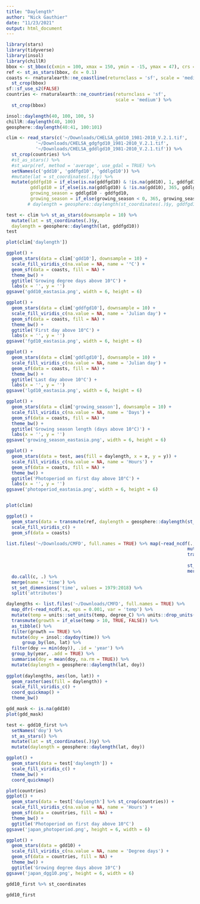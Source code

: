 ```yaml
---
title: "Daylength"
author: "Nick Gauthier"
date: "11/23/2021"
output: html_document
---
```


```r
library(stars)
library(tidyverse)
library(insol)
library(chillR)
bbox <- st_bbox(c(xmin = 100, xmax = 150, ymin = -15, ymax = 47), crs = 4326)
ref <- st_as_stars(bbox, dx = 0.1) 
coasts <- rnaturalearth::ne_coastline(returnclass = 'sf', scale = 'medium') %>%
  st_crop(bbox)
sf::sf_use_s2(FALSE)
countries <- rnaturalearth::ne_countries(returnclass = 'sf', 
                                         scale = 'medium') %>%
  st_crop(bbox)
```

```r
insol::daylength(40, 100, 100, 5)
chillR::daylength(40, 100)
geosphere::daylength(40:41, 100:101)
```


```r
clim <- read_stars(c('~/Downloads/CHELSA_gdd10_1981-2010_V.2.1.tif',
           '~/Downloads/CHELSA_gdgfgd10_1981-2010_V.2.1.tif',
           '~/Downloads/CHELSA_gddlgd10_1981-2010_V.2.1.tif')) %>%
  st_crop(countries) %>%
  #st_as_stars() %>%  
  #st_warp(ref, method = 'average', use_gdal = TRUE) %>%
  setNames(c('gdd10', 'gddfgd10', 'gddlgd10')) %>%
  #mutate(lat = st_coordinates(.)$y) %>%
  mutate(gddfgd10 = if_else(is.na(gddfgd10) & !is.na(gdd10), 1, gddfgd10),
         gddlgd10 = if_else(is.na(gddlgd10) & !is.na(gdd10), 365, gddlgd10),
         growing_season = gddlgd10 - gddfgd10,
         growing_season = if_else(growing_season < 0, 365, growing_season))
        # daylength = geosphere::daylength(st_coordinates(.)$y, gddfgd10))
```

```r
test <- clim %>% st_as_stars(downsample = 10) %>%
  mutate(lat = st_coordinates(.)$y,
  daylength = geosphere::daylength(lat, gddfgd10))
test
```


```r
plot(clim['daylength'])
```


```r
ggplot() +
  geom_stars(data = clim['gdd10'], downsample = 10) +
  scale_fill_viridis_c(na.value = NA, name = '°C') +
  geom_sf(data = coasts, fill = NA) +
  theme_bw() +
  ggtitle('Growing degree days above 10°C') +
  labs(x = '', y = '')
ggsave('gdd10_eastasia.png', width = 6, height = 6)

ggplot() +
  geom_stars(data = clim['gddfgd10'], downsample = 10) +
  scale_fill_viridis_c(na.value = NA, name = 'Julian day') +
  geom_sf(data = coasts, fill = NA) +
  theme_bw() +
  ggtitle('First day above 10°C') +
  labs(x = '', y = '')
ggsave('fgd10_eastasia.png', width = 6, height = 6)

ggplot() +
  geom_stars(data = clim['gddlgd10'], downsample = 10) +
  scale_fill_viridis_c(na.value = NA, name = 'Julian day') +
  geom_sf(data = coasts, fill = NA) +
  theme_bw() +
  ggtitle('Last day above 10°C') +
  labs(x = '', y = '')
ggsave('lgd10_eastasia.png', width = 6, height = 6)

ggplot() +
  geom_stars(data = clim['growing_season'], downsample = 10) +
  scale_fill_viridis_c(na.value = NA, name = 'Days') +
  geom_sf(data = coasts, fill = NA) +
  theme_bw() +
  ggtitle('Growing season length (days above 10°C)') +
  labs(x = '', y = '')
ggsave('growing_season_eastasia.png', width = 6, height = 6)

```

```r

ggplot() +
  geom_stars(data = test, aes(fill = daylength, x = x, y = y)) +
  scale_fill_viridis_c(na.value = NA, name = 'Hours') +
  geom_sf(data = coasts, fill = NA) +
  theme_bw() +
  ggtitle('Photoperiod on first day above 10°C') +
  labs(x = '', y = '')
ggsave('photoperiod_eastasia.png', width = 6, height = 6)
```


```r
```


```r
plot(clim)
```



```r
ggplot() +
  geom_stars(data = transmute(ref, daylength = geosphere::daylength(st_coordinates(ref)$y, 100))) +
  scale_fill_viridis_c() +
  geom_sf(data = coasts)
```

```r
list.files('~/Downloads/CMFD', full.names = TRUE) %>% map(~read_ncdf(., eps = 0.001, var = 'temp') %>%
                                                                    mutate(temp = units::set_units(temp, degree_C) %>% units::drop_units()) %>%
                                                                    transmute(gdd0 = if_else(temp > 0, temp, 0) - 0,
                                                                              gdd5 = if_else(temp > 5.5, temp, 5.5) - 5.5) %>%
                                                                    st_apply(1:2, sum) %>%
                                                                    merge()) %>%
  do.call(c, .) %>%
  merge(name = 'time') %>%
  st_set_dimensions('time', values = 1979:2018) %>%
  split('attributes')
```

```r
daylengths <- list.files('~/Downloads/CMFD', full.names = TRUE) %>% 
  map_dfr(~read_ncdf(.x, eps = 0.001, var = 'temp') %>%
  mutate(temp = units::set_units(temp, degree_C) %>% units::drop_units()) %>%
  transmute(growth = if_else(temp > 10, TRUE, FALSE)) %>%
  as_tibble() %>%
  filter(growth == TRUE) %>%
  mutate(doy = insol::daydoy(time)) %>%
      group_by(lon, lat) %>%
  filter(doy == min(doy)), .id = 'year') %>%
  group_by(year, .add = TRUE) %>%
  summarise(doy = mean(doy, na.rm = TRUE)) %>%
  mutate(daylength = geosphere::daylength(lat, doy))
  
ggplot(daylengths, aes(lon, lat)) +
  geom_raster(aes(fill = daylength)) +
  scale_fill_viridis_c() +
  coord_quickmap() +
  theme_bw()
```


```r
gdd_mask <- is.na(gdd10)
plot(gdd_mask)
```
```r
test <- gdd10_first %>%
  setNames('doy') %>%
  st_as_stars() %>%
  mutate(lat = st_coordinates(.)$y) %>%
  mutate(daylength = geosphere::daylength(lat, doy))

ggplot() +
  geom_stars(data = test['daylength']) +
  scale_fill_viridis_c() +
  theme_bw() +
  coord_quickmap()
```

```r

plot(countries)
ggplot() +
  geom_stars(data = test['daylength'] %>% st_crop(countries)) +
  scale_fill_viridis_c(na.value = NA, name = 'Hours') +
  geom_sf(data = countries, fill = NA) +
  theme_bw() +
  ggtitle('Photoperiod on first day above 10°C')
ggsave('japan_photoperiod.png', height = 6, width = 6)
```
```r
ggplot() +
  geom_stars(data = gdd10) +
  scale_fill_viridis_c(na.value = NA, name = 'Degree days') +
  geom_sf(data = countries, fill = NA) +
  theme_bw() +
  ggtitle('Growing degree days above 10°C')
ggsave('japan_dgg10.png', height = 6, width = 6)
```


```r
gdd10_first %>% st_coordinates
```
```r
gdd10_first
```

